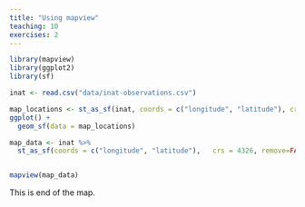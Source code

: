 ```yaml
---
title: "Using mapview"
teaching: 10
exercises: 2
---
```


```r
library(mapview)
library(ggplot2)
library(sf)
```

```r
inat <- read.csv("data/inat-observations.csv")

```


```r
map_locations <- st_as_sf(inat, coords = c("longitude", "latitude"), crs = 4326)
ggplot() +
  geom_sf(data = map_locations)
```



```r
map_data <- inat %>% 
  st_as_sf(coords = c("longitude", "latitude"),   crs = 4326, remove=FALSE) 


mapview(map_data)
```
This is end of the map.
